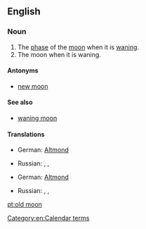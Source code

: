==English==

===Noun===
{{en-noun|sg=[[old]] [[moon]]}}

# The [[phase]] of the [[moon]] when it is [[wane|waning]].
# The moon when it is waning.

====Antonyms====
* [[new moon]]

====See also====
* [[waning moon]]

====Translations====
{{trans-top|phase of moon when it is waning}}
* German: [[Altmond]] {{m}}
{{trans-mid}}
* Russian: {{t|ru|убывающая луна|f}},  {{t|ru|луна на исходе|f}},  {{t|ru|старая луна|f}}
{{trans-bottom}}

{{trans-top|the moon when it is waning}}
* German: [[Altmond]] {{m}}
{{trans-mid}}
* Russian: {{t|ru|убывающая луна|f}},  {{t|ru|луна на исходе|f}},  {{t|ru|старая луна|f}}
{{trans-bottom}}

[[Category:en:Calendar terms]]

[[pt:old moon]]